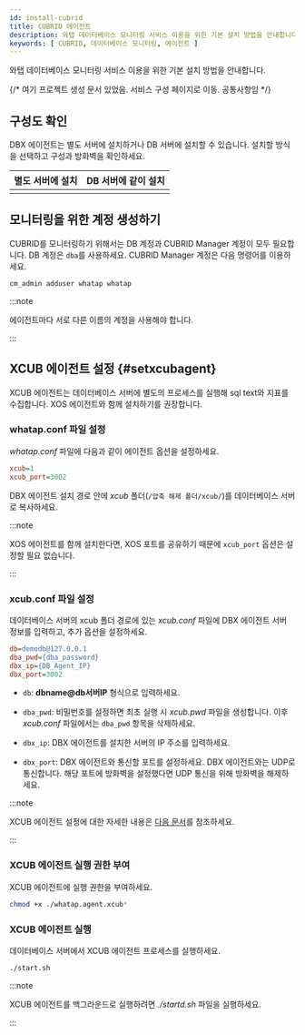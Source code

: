 ```yaml
---
id: install-cubrid
title: CUBRID 에이전트
description: 와탭 데이터베이스 모니터링 서비스 이용을 위한 기본 설치 방법을 안내합니다.
keywords: [ CUBRID, 데이터베이스 모니터링, 에이전트 ]
---
```



와탭 데이터베이스 모니터링 서비스 이용을 위한 기본 설치 방법을 안내합니다.


<Agentsignupguide />   

<Youtube ko='e_UpCgapfQY' en='JiQsIh6RbSA' ja='JiQsIh6RbSA' />

 {/* 여기 프로젝트 생성 문서 있었음. 서비스 구성 페이지로 이동. 공통사항임 */}

<Steps>

## 구성도 확인

DBX 에이전트는 별도 서버에 설치하거나 DB 서버에 설치할 수 있습니다. 설치할 방식을 선택하고 구성과 방화벽을 확인하세요.

<div class='db-agent'>

| 별도 서버에 설치 | DB 서버에 같이 설치 |
| :--: | :--: |
| <ImgLang img='dbx-install-agent-on-agent-server-cubrid.png' /> | <ImgLang img='dbx-install-agent-on-db-server-cubrid.png' /> |

</div>

## 모니터링을 위한 계정 생성하기

CUBRID를 모니터링하기 위해서는 DB 계정과 CUBRID Manager 계정이 모두 필요합니다. DB 계정은 `dba`를 사용하세요. CUBRID Manager 계정은 다음 명령어를 이용하세요.

```sql title="CUBRID Manager account"
cm_admin adduser whatap whatap
```

:::note

에이전트마다 서로 다른 이름의 계정을 사용해야 합니다.

:::

<DownloadDBXagent />

<SettingsDBXagent />

<Whatapconf />

<JDBCDownload />

<DBuserDesc level={3} />

<Dbcreatedbuserfilebody /> 

## XCUB 에이전트 설정 {#setxcubagent}

XCUB 에이전트는 데이터베이스 서버에 별도의 프로세스를 실행해 sql text와 지표를 수집합니다. XOS 에이전트와 함께 설치하기를 권장합니다.

<ImgLang img="xcub-install-agent.svg" multi="true" className="noneborder" />

### whatap.conf 파일 설정

*whatap.conf* 파일에 다음과 같이 에이전트 옵션을 설정하세요.

```ini title="whatap.conf"
xcub=1
xcub_port=3002
```

DBX 에이전트 설치 경로 안에 *xcub* 폴더(`/압축 해제 폴더/xcub/`)를 데이터베이스 서버로 복사하세요.

:::note

XOS 에이전트를 함께 설치한다면, XOS 포트를 공유하기 때문에 `xcub_port` 옵션은 설정할 필요 없습니다.

:::

### xcub.conf 파일 설정

데이터베이스 서버의 xcub 폴더 경로에 있는 *xcub.conf* 파일에 DBX 에이전트 서버 정보를 입력하고, 추가 옵션을 설정하세요.

```ini titile="xcub.conf"
db=demodb@127.0.0.1
dba_pwd={dba_password}
dbx_ip={DB_Agent_IP}
dbx_port=3002
```

* `db`: **dbname@db서버IP** 형식으로 입력하세요.

* `dba_pwd`: 비밀번호를 설정하면 최초 실행 시 *xcub.pwd* 파일을 생성합니다. 이후 *xcub.conf* 파일에서는 `dba_pwd` 항목을 삭제하세요.

* `dbx_ip`: DBX 에이전트를 설치한 서버의 IP 주소를 입력하세요.

* `dbx_port`: DBX 에이전트와 통신할 포트를 설정하세요. DBX 에이전트와는 UDP로 통신합니다. 해당 포트에 방화벽을 설정했다면 UDP 통신을 위해 방화벽을 해제하세요.

:::note

XCUB 에이전트 설정에 대한 자세한 내용은 [다음 문서](agent-xcub-settings)를 참조하세요.

:::

### XCUB 에이전트 실행 권한 부여

XCUB 에이전트에 실행 권한을 부여하세요.

```bash
chmod +x ./whatap.agent.xcub*
```

### XCUB 에이전트 실행

데이터베이스 서버에서 XCUB 에이전트 프로세스를 실행하세요.

```bash
./start.sh
```

:::note

XCUB 에이전트를 백그라운드로 실행하려면 *./startd.sh* 파일을 실행하세요.

:::

<Dbrunagent />

<Dbinstallxosagent /> 

</Steps>

<NextStep />